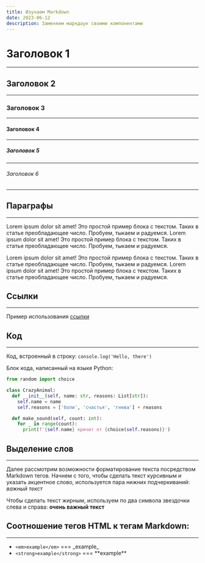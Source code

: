 ```yaml
---
title: Изучаем Markdown
date: 2023-06-12
description: Заменяем маркдаун своими компонентами
---
```


# Заголовок 1

---

## Заголовок 2

---

### Заголовок 3

---

#### Заголовок 4

---

##### Заголовок 5

---

###### Заголовок 6

---

## Параграфы

---

Lorem ipsum dolor sit amet! Это простой пример блока с текстом. Таких в статье преобладающее число. Пробуем, тыкаем и радуемся.
Lorem ipsum dolor sit amet! Это простой пример блока с текстом. Таких в статье преобладающее число. Пробуем, тыкаем и радуемся.

Lorem ipsum dolor sit amet! Это простой пример блока с текстом. Таких в статье преобладающее число. Пробуем, тыкаем и радуемся.
Lorem ipsum dolor sit amet! Это простой пример блока с текстом. Таких в статье преобладающее число. Пробуем, тыкаем и радуемся.

## Ссылки

---

Пример использования [ссылки](https://vk.com/wardxela)

## Код

---

Код, встроенный в строку: `console.log('Hello, there')`

Блок кода, написанный на языке Python:

```Python
from random import choice

class CrazyAnimal:
  def __init__(self, name: str, reasons: List[str]):
    self.name = name
    self.reasons = ['боли', 'счастья', 'гнева'] + reasons

  def make_sound(self, count: int):
    for _ in range(count):
      print(f'{self.name} кричит от {choice(self.reasons)}')
```

## Выделение слов

---

Далее рассмотрим возможности форматирование текста посредством Markdown тегов.
Начнем с того, чтобы сделать текст курсивным и указать акцентное слово, используется
пара нижних подчеркиваний: _важный текст_

Чтобы сделать текст жирным, используем по два символа звездочки слева и справа: **очень важный текст**

## Соотношение тегов HTML к тегам Markdown:

---

- `<em>example</em>` === \_example\_
- `<strong>example</strong>` === \*\*example\*\*
